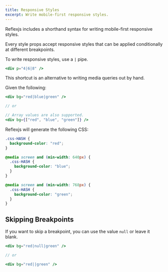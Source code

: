 ```yaml
---
title: Responsive Styles
excerpt: Write mobile-first responsive styles.
---
```


Reflexjs includes a shorthand syntax for writing mobile-first responsive styles.

Every style props accept responsive styles that can be applied conditionally at different breakpoints.

To write responsive styles, use a `|` pipe.

```jsx
<div p="4|6|8" />
```

This shortcut is an alternative to writing media queries out by hand.

Given the following:

```jsx
<div bg="red|blue|green" />

// or

// Array values are also supported.
<div bg={["red", "blue", "green"]} />
```

Reflexjs will generate the following CSS:

```css
.css-HASH {
  background-color: "red";
}

@media screen and (min-width: 640px) {
  .css-HASH {
    background-color: "blue";
  }
}

@media screen and (min-width: 768px) {
  .css-HASH {
    background-color: "green";
  }
}
```

## Skipping Breakpoints

If you want to skip a breakpoint, you can use the value `null` or leave it blank.

```jsx
<div bg="red|null|green" />

// or

<div bg="red||green" />
```

